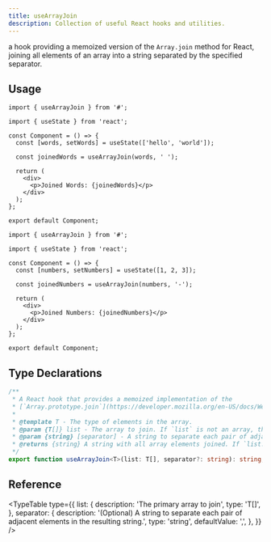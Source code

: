 ```yaml
---
title: useArrayJoin
description: Collection of useful React hooks and utilities.
---
```


a hook providing a memoized version of the `Array.join` method for React, joining all elements of an array into a string separated by the specified separator.

## Usage

```tsx
import { useArrayJoin } from '#';

import { useState } from 'react';

const Component = () => {
  const [words, setWords] = useState(['hello', 'world']);

  const joinedWords = useArrayJoin(words, ' ');

  return (
    <div>
      <p>Joined Words: {joinedWords}</p>
    </div>
  );
};

export default Component;
```

```tsx
import { useArrayJoin } from '#';

import { useState } from 'react';

const Component = () => {
  const [numbers, setNumbers] = useState([1, 2, 3]);

  const joinedNumbers = useArrayJoin(numbers, '-');

  return (
    <div>
      <p>Joined Numbers: {joinedNumbers}</p>
    </div>
  );
};

export default Component;
```

## Type Declarations

```ts
/**
 * A React hook that provides a memoized implementation of the
 * [`Array.prototype.join`](https://developer.mozilla.org/en-US/docs/Web/JavaScript/Reference/Global_Objects/Array/join) method.
 *
 * @template T - The type of elements in the array.
 * @param {T[]} list - The array to join. If `list` is not an array, the hook returns an empty string.
 * @param {string} [separator] - A string to separate each pair of adjacent elements of the array. If omitted, the array elements are separated by a comma (",").
 * @returns {string} A string with all array elements joined. If `list.length` is `0`, an empty string is returned.
 */
export function useArrayJoin<T>(list: T[], separator?: string): string;
```

## Reference

<TypeTable
  type={{
    list: {
      description: 'The primary array to join',
      type: 'T[]',
    },
    separator: {
      description:
        '(Optional) A string to separate each pair of adjacent elements in the resulting string.',
      type: 'string',
      defaultValue: ',',
    },
  }}
/>
